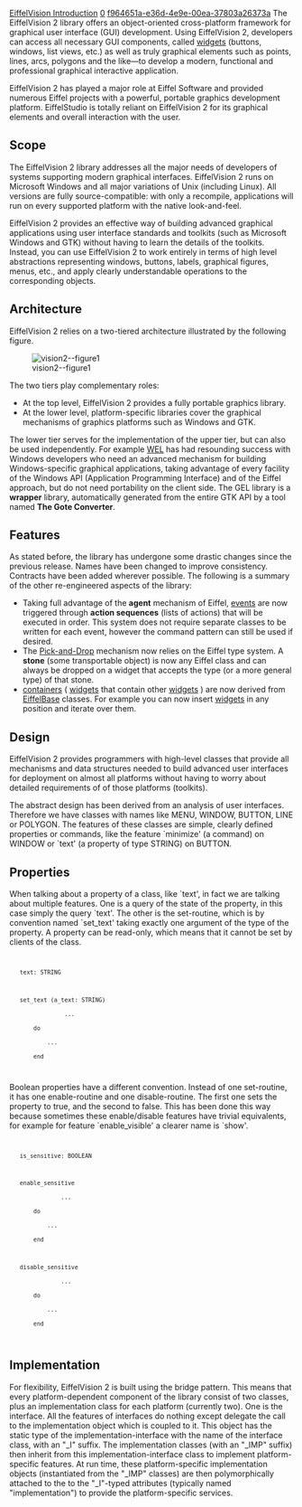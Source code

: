 [[Property:title|EiffelVision Introduction]]
[[Property:weight|0]]
[[Property:uuid|f964651a-e36d-4e9e-00ea-37803a26373a]]
The EiffelVision 2 library offers an object-oriented cross-platform framework for graphical user interface (GUI) development. Using EiffelVision 2, developers can access all necessary GUI components, called [[Widgets|widgets]]  (buttons, windows, list views, etc.) as well as truly graphical elements such as points, lines, arcs, polygons and the like—to develop a modern, functional and professional graphical interactive application. 

EiffelVision 2 has played a major role at Eiffel Software and provided numerous Eiffel projects with a powerful, portable graphics development platform. EiffelStudio is totally reliant on EiffelVision 2 for its graphical elements and overall interaction with the user. 


==Scope==

The EiffelVision 2 library addresses all the major needs of developers of systems supporting modern graphical interfaces. EiffelVision 2 runs on Microsoft Windows and all major variations of Unix (including Linux). All versions are fully source-compatible:  with only a recompile, applications will run on every supported platform with the native look-and-feel. 

EiffelVision 2 provides an effective way of building advanced graphical applications using user interface standards and toolkits (such as Microsoft Windows and GTK) without having to learn the details of the toolkits. Instead, you can use EiffelVision 2 to work entirely in terms of high level abstractions representing windows, buttons, labels, graphical figures, menus, etc., and apply clearly understandable operations to the corresponding objects. 


==Architecture==

EiffelVision 2 relies on a two-tiered architecture illustrated by the following figure. 


[[Image:vision2--figure1]]  


The two tiers play complementary roles: 
* At the top level, EiffelVision 2 provides a fully portable graphics library.
* At the lower level, platform-specific libraries cover the graphical mechanisms of graphics platforms such as Windows and GTK.

The lower tier serves for the implementation of the upper tier, but can also be used independently. For example [[WEL]]  has had resounding success with Windows developers who need an advanced mechanism for building Windows-specific graphical applications, taking advantage of every facility of the Windows API (Application Programming Interface) and of the Eiffel approach, but do not need portability on the client side. The GEL library is a '''wrapper''' library, automatically generated from the entire GTK API by a tool named '''The Gote Converter'''. 


==Features==

As stated before, the library has undergone some drastic changes since the previous release. Names have been changed to improve consistency. Contracts have been added wherever possible.  The following is a summary of the other re-engineered aspects of the library: 
* Taking full advantage of the '''agent''' mechanism of Eiffel, [[uuid:fc32d1b5-72d6-2955-18fd-bce988ed8323|events]]  are now triggered through '''action sequences''' (lists of actions) that will be executed in order. This system does not require separate classes to be written for each event, however the command pattern can still be used if desired. 
* The [[EiffelVision Pick and Drop|Pick-and-Drop]]  mechanism now relies on the Eiffel type system. A '''stone''' (some transportable object) is now any Eiffel class and can always be dropped on a widget that accepts the type (or a more general type) of that stone. 
*  [[Containers|containers]]  ( [[Widgets|widgets]]  that contain other [[Widgets|widgets]] ) are now derived from [[EiffelBase]]  classes. For example you can now insert [[Widgets|widgets]]  in any position and iterate over them. 


==Design==

EiffelVision 2 provides programmers with high-level classes that provide all mechanisms and data structures needed to build advanced user interfaces for deployment on almost all platforms without having to worry about detailed requirements of of those platforms (toolkits).

The abstract design has been derived from an analysis of user interfaces. Therefore we have classes with names like MENU, WINDOW, BUTTON, LINE or POLYGON. The features of these classes are simple, clearly defined properties or commands, like the feature `minimize' (a command) on WINDOW or `text' (a property of type STRING) on BUTTON.

{{note| All class names in EiffelVision 2 are pre-pended with EV_ to avoid name clashes with existing classes.  Thus, <eiffel>BUTTON</eiffel> becomes <eiffel>EV_BUTTON</eiffel>, etc. }}


==Properties==

When talking about a property of a class, like `text', in fact we are talking about multiple features. One is a query of the state of the property, in this case simply the query `text'. The other is the set-routine, which is by convention named `set_text' taking exactly one argument of the type of the property.  A property can be read-only, which means that it cannot be set by clients of the class.
<code>
    text: STRING

    set_text (a_text: STRING) 
                 ...
        do
            ...
        end
</code>

Boolean properties have a different convention. Instead of one set-routine, it has one enable-routine and one disable-routine.  The first one sets the property to true, and the second to false. This has been done this way because sometimes these enable/disable features have trivial equivalents, for example for feature `enable_visible' a clearer name is `show'. 
<code>
    is_sensitive: BOOLEAN

    enable_sensitive
                ... 
        do
            ...
        end


    disable_sensitive
                ... 
        do
            ...
        end
</code>


==Implementation==

For flexibility, EiffelVision 2 is built using the bridge pattern. This means that every platform-dependent component of the library consist of two classes, plus an implementation class for each platform (currently two). One is the <eiffel>interface</eiffel>. All the features of interfaces do nothing except delegate the call to the implementation object which is coupled to it. This object has the static type of the implementation-interface with the name of the interface class, with an "<eiffel>_I</eiffel>" suffix. The implementation classes (with an "<eiffel>_IMP</eiffel>" suffix) then inherit from this implementation-interface class to implement platform-specific features. At run time, these platform-specific implementation objects (instantiated from the "<eiffel>_IMP</eiffel>" classes) are then polymorphically attached to the to the "<eiffel>_I</eiffel>"-typed attributes (typically named "implementation") to provide the platform-specific services.

{{SeeAlso| The book titled ''Design Patterns: Elements of Reusable Object-Oriented Software'' by Erich Gamma, Richard Helm, Ralph Johnson, and John Vlissides, contains a complete description of the Bridge Pattern.}}



